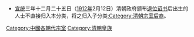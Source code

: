 {{catmore}}
*[[宣统|宣统]]三年十二月二十五日（[[1912年|1912年]]2月12日）清朝政府颁布[[宣統帝退位詔書|退位诏书]]后出生的人士不直接归入本分类，将之归入子分类[[:Category:清朝宗室后裔|:Category:清朝宗室后裔]]。

[[Category:中國各朝代宗室|Category:中國各朝代宗室]]
[[Category:清朝皇族|Category:清朝皇族]]